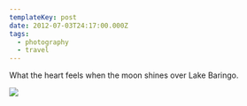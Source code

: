 ```yaml
---
templateKey: post
date: 2012-07-03T24:17:00.000Z
tags:
  - photography
  - travel
---
```

What the heart feels when the moon shines over Lake Baringo.

![](../../assets/photos/20120703-IMG_9198.jpg)